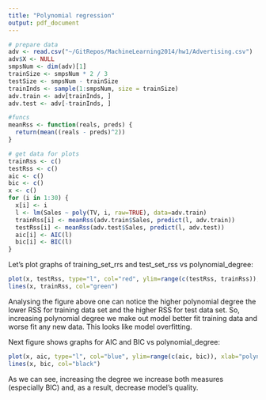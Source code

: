 ```yaml
---
title: "Polynomial regression"
output: pdf_document
---
```


```r
# prepare data
adv <- read.csv("~/GitRepos/MachineLearning2014/hw1/Advertising.csv")
adv$X <- NULL
smpsNum <- dim(adv)[1]
trainSize <- smpsNum * 2 / 3
testSize <- smpsNum - trainSize
trainInds <- sample(1:smpsNum, size = trainSize)
adv.train <- adv[trainInds, ]
adv.test <- adv[-trainInds, ]

#funcs
meanRss <- function(reals, preds) {
  return(mean((reals - preds)^2))
}

# get data for plots
trainRss <- c()
testRss <- c()
aic <- c()
bic <- c()
x <- c()
for (i in 1:30) {
  x[i] <- i
  l <- lm(Sales ~ poly(TV, i, raw=TRUE), data=adv.train)
  trainRss[i] <- meanRss(adv.train$Sales, predict(l, adv.train))
  testRss[i] <- meanRss(adv.test$Sales, predict(l, adv.test))
  aic[i] <- AIC(l)
  bic[i] <- BIC(l)
}
```

Let's plot graphs of training_set_rrs and test_set_rss vs polynomial_degree:
```r
plot(x, testRss, type="l", col="red", ylim=range(c(testRss, trainRss)), xlab="polynomial degree", ylab="RSS for training(green) and test(red) sets")
lines(x, trainRss, col="green")
```

Analysing the figure above one can notice the higher polynomial degree the lower RSS for training data set and the higher RSS for test data set. So, increasing polynomial degree we make out model better fit training data and worse fit any new data. This looks like model overfitting.

Next figure shows graphs for AIC and BIC vs polynomial_degree:
```r
plot(x, aic, type="l", col="blue", ylim=range(c(aic, bic)), xlab="polynomial degree", ylab="AIC(blue)/BIC(black)")
lines(x, bic, col="black")
```

As we can see, increasing the degree we increase both measures (especially BIC) and, as a result, decrease model's quality.